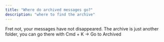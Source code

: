 ```yaml
---
title: "Where do archived messages go?"
description: "where to find the archive"
---
```


Fret not, your messages have not disappeared. The archive is just another folder, you can go there with Cmd + K → Go to Archived